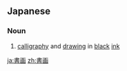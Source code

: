 {{also|书画|書畫}}
==Japanese==
{{ja-kanjitab|しょ|が|yomi=on}}

===Noun===
{{ja-noun|kyu=書畫|しょが}}

# [[calligraphy]] and [[drawing]] in [[black]] [[ink]]

[[ja:書画]]
[[zh:書画]]